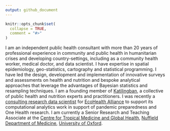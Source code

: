 ```yaml
---
output: github_document
---
```


<!-- README.md is generated from README.Rmd. Please edit that file -->

```r
knitr::opts_chunk$set(
  collapse = TRUE,
  comment = "#>"
)
```

I am an independent public health consultant with more than 20 years of professional experience in community and public health in humanitarian crises and developing country-settings, including as a community health worker, medical doctor, and data scientist. I have expertise in spatial epidemiology, geo-statistics, cartography and statistical programming. I have led the design, development and implementation of innovative surveys and assessments on health and nutrition and bespoke analytical approaches that leverage the advantages of Bayesian statistics and resampling techniques. I am a founding member of [Katilingban](https://katilingban.io/), a collective of public health and nutrition experts and practitioners. I was recently a [consulting research data scientist](https://www.ecohealthalliance.org/personnel/dr-ernest-guevarra) for [EcoHealth Alliance](https://www.ecohealthalliance.org/) to support its computational analytics work in support of pandemic preparedness and One Health research. I am currently a Senior Research and Teaching Associate at the [Centre for Tropical Medicine and Global Health](https://www.tropicalmedicine.ox.ac.uk/), [Nuffield Department of Medicine](https://www.ndm.ox.ac.uk/), [University of Oxford](https://www.ox.ac.uk/).
